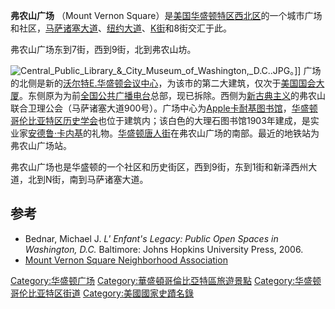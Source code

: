 {{Infobox NRHP
  | name = 弗农山广场历史街区
  | nrhp_type = hd    |  nocat = yes  
  | image = 2008-0601-DC-MountVernonSquare.jpg
  | caption = 
  | location= 边界大致为纽约大道，7街，N 街和1街，[[华盛顿哥伦比亚特区|华盛顿哥伦比亚特区]]
  | latitude = 38.902528
  | longitude = -77.023583
  | built = {{Start date|1845}}
  | architecture = 维多利亚晚期，19世纪后期和20世纪复兴
  | added = 1999年9月3日
  | area = {{convert|100|acre}}
  | refnum = 99001071<ref name="nris">{{NRISref|version=2010a}}</ref>
}}
'''弗农山广场''' （Mount Vernon Square）是[[美国|美国]][[华盛顿特区|华盛顿特区]][[西北区_(华盛顿特区)|西北区]]的一个城市广场和社区，[[马萨诸塞大道|马萨诸塞大道]]、[[纽约大道|纽约大道]]、[[K街|K街]]和8街交汇于此。

弗农山广场东到7街，西到9街，北到弗农山坊。

[[Image:Central_Public_Library_&_City_Museum_of_Washington,_D.C..JPG|thumb]]。]]
广场的北侧是新的[[沃尔特华盛顿会议中心|沃尔特E.华盛顿会议中心]]，为该市的第二大建筑，仅次于[[美國國會大廈|美国国会大厦]]。东侧原为为前[[全国公共广播电台|全国公共广播电台]]总部，现已拆除。西侧为[[新古典主義|新古典主义]]的弗农山联合卫理公会（马萨诸塞大道900号）。广场中心为[[Apple_卡内基图书馆|Apple卡耐基图书馆]]，[[华盛顿哥伦比亚特区历史学会|华盛顿哥伦比亚特区历史学会]]也位于建筑内；该白色的大理石图书馆1903年建成，是实业家[[安德鲁·卡内基|安德鲁·卡内基]]的礼物。[[華府華埠|华盛顿唐人街]]在弗农山广场的南部。最近的地铁站为弗农山广场站。

弗农山广场也是华盛顿的一个社区和历史街区，西到9街，东到1街和新泽西州大道，北到N街，南到马萨诸塞大道。

==参考==
{{reflist|2}}
*Bednar, Michael J. ''L' Enfant's Legacy: Public Open Spaces in Washington, D.C.'' Baltimore: Johns Hopkins University Press, 2006.
*[https://web.archive.org/web/20181115063616/http://mountvernonsquare.org/ Mount Vernon Square Neighborhood Association]

{{华盛顿哥伦比亚特区街道}}{{华盛顿哥伦比亚特区社区}}

[[Category:华盛顿广场|Category:华盛顿广场]]
[[Category:華盛頓哥倫比亞特區旅遊景點|Category:華盛頓哥倫比亞特區旅遊景點]]
[[Category:华盛顿哥伦比亚特区街道|Category:华盛顿哥伦比亚特区街道]]
[[Category:美國國家史蹟名錄|Category:美國國家史蹟名錄]]